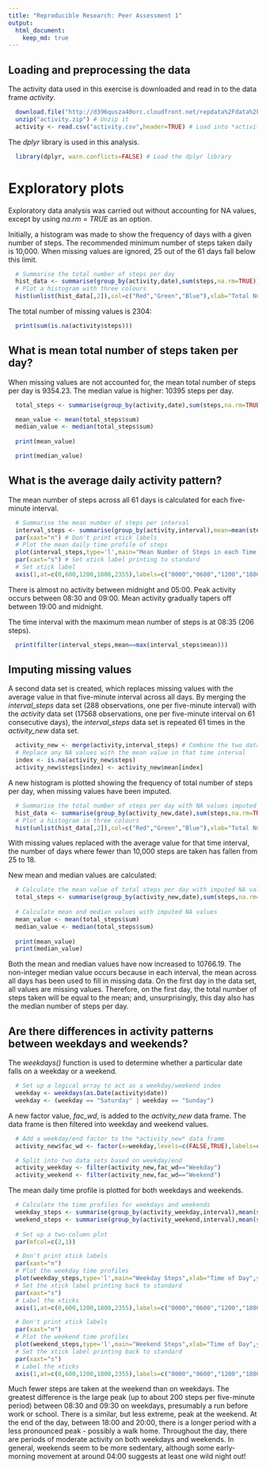 ```yaml
---
title: "Reproducible Research: Peer Assessment 1"
output: 
  html_document:
    keep_md: true
---
```


## Loading and preprocessing the data

The activity data used in this exercise is downloaded and read in to the data frame _activity_. 

```r
  download.file("http://d396qusza40orc.cloudfront.net/repdata%2Fdata%2Factivity.zip","activity.zip",method="auto") # Download the compressed file
  unzip("activity.zip") # Unzip it
  activity <- read.csv("activity.csv",header=TRUE) # Load into *activity* data frame
```

The _dplyr_ library is used in this analysis. 

```r
  library(dplyr, warn.conflicts=FALSE) # Load the dplyr library
```

# Exploratory plots

Exploratory data analysis was carried out without accounting for NA values, except by using _na.rm = TRUE_ as an option. 

Initially, a histogram was made to show the frequency of days with a given number of steps. The recommended minimum number of steps taken daily is 10,000. When missing values are ignored, 25 out of the 61 days fall below this limit. 
```r
  # Summarise the total number of steps per day
  hist_data <- summarise(group_by(activity,date),sum(steps,na.rm=TRUE))
  # Plot a histogram with three colours
  hist(unlist(hist_data[,2]),col=c("Red","Green","Blue"),xlab="Total Number of Steps",ylab="Number of Days",main="Frequency of Total Number of Steps per Day")
```

The total number of missing values is 2304: 

```r
  print(sum(is.na(activity$steps)))
```

## What is mean total number of steps taken per day?

When missing values are not accounted for, the mean total number of steps per day is 9354.23. The median value is higher: 10395 steps per day. 

```r
  total_steps <- summarise(group_by(activity,date),sum(steps,na.rm=TRUE))

  mean_value <- mean(total_steps$sum)
  median_value <- median(total_steps$sum)
  
  print(mean_value)

  print(median_value)
```  


## What is the average daily activity pattern?

The mean number of steps across all 61 days is calculated for each five-minute interval. 

```r
  # Summarise the mean number of steps per interval
  interval_steps <- summarise(group_by(activity,interval),mean=mean(steps,na.rm=TRUE))
  par(xaxt="n") # Don't print xtick labels
  # Plot the mean daily time profile of steps
  plot(interval_steps,type='l',main="Mean Number of Steps in each Time Interval",xlab="Time of Day",ylab="Mean Number of Steps")
  par(xaxt="s") # Set xtick label printing to standard
  # Set xtick label
  axis(1,at=c(0,600,1200,1800,2355),labels=c("0000","0600","1200","1800","0000"))
```

There is almost no activity between midnight and 05:00. Peak activity occurs between 08:30 and 09:00. Mean activity gradually tapers off between 19:00 and midnight.  

The time interval with the maximum mean number of steps is at 08:35 (206 steps).

```r
  print(filter(interval_steps,mean==max(interval_steps$mean)))
```


## Imputing missing values

A second data set is created, which replaces missing values with the average value in that five-minute interval across all days. By merging the *interval_steps* data set (288 observations, one per five-minute interval) with the _activity_ data set (17568 observations, one per five-minute interval on 61 consecutive days), the *interval_steps* data set is repeated 61 times in the *activity_new* data set. 

```r
  activity_new <- merge(activity,interval_steps) # Combine the two data frames
  # Replace any NA values with the mean value in that time interval
  index <- is.na(activity_new$steps)
  activity_new$steps[index] <- activity_new$mean[index]
```

A new histogram is plotted showing the frequency of total number of steps per day, when missing values have been imputed. 

```r
  # Summarise the total number of steps per day with NA values imputed
  hist_data <- summarise(group_by(activity_new,date),sum(steps,na.rm=TRUE))
  # Plot a histogram in three colours
  hist(unlist(hist_data[,2]),col=c("Red","Green","Blue"),xlab="Total Number of Steps",ylab="Number of Days",main="Frequency of Total Number of Steps per Day")
```

With missing values replaced with the average value for that time interval, the number of days where fewer than 10,000 steps are taken has fallen from 25 to 18. 

New mean and median values are calculated: 

```r
  # Calculate the mean value of total steps per day with imputed NA values
  total_steps <- summarise(group_by(activity_new,date),sum(steps,na.rm=TRUE))
  
  # Calculate mean and median values with imputed NA values
  mean_value <- mean(total_steps$sum)
  median_value <- median(total_steps$sum)
  
  print(mean_value)
  print(median_value)
```

Both the mean and median values have now increased to 10766.19. The non-integer median value occurs because in each interval, the mean across all days has been used to fill in missing data. On the first day in the data set, all values are missing values. Therefore, on the first day, the total number of steps taken will be equal to the mean; and, unsurprisingly, this day also has the median number of steps per day. 

## Are there differences in activity patterns between weekdays and weekends?

The _weekdays()_ function is used to determine whether a particular date falls on a weekday or a weekend. 

```r
  # Set up a logical array to act as a weekday/weekend index
  weekday <- weekdays(as.Date(activity$date))
  weekday <- (weekday == "Saturday" | weekday == "Sunday")
```

A new factor value, *fac_wd*, is added to the *activity_new* data frame. The data frame is then filtered into weekday and weekend values. 

```r
  # Add a weekday/end factor to the *activity_new* data frame 
  activity_new$fac_wd <- factor(x=weekday,levels=c(FALSE,TRUE),labels=c("Weekday","Weekend"))

  # Split into two data sets based on weekday/end
  activity_weekday <- filter(activity_new,fac_wd=="Weekday")
  activity_weekend <- filter(activity_new,fac_wd=="Weekend")
```

The mean daily time profile is plotted for both weekdays and weekends. 

```r
  # Calculate the time profiles for weekdays and weekends
  weekday_steps <- summarise(group_by(activity_weekday,interval),mean(steps))
  weekend_steps <- summarise(group_by(activity_weekend,interval),mean(steps))
  
  # Set up a two-column plot
  par(mfcol=c(2,1))

  # Don't print xtick labels
  par(xaxt="n")
  # Plot the weekday time profiles
  plot(weekday_steps,type='l',main="Weekday Steps",xlab="Time of Day",ylab="Mean Number of Steps",col="Red")
  # Set the xtick label printing back to standard
  par(xaxt="s")
  # Label the xticks
  axis(1,at=c(0,600,1200,1800,2355),labels=c("0000","0600","1200","1800","0000"))

  # Don't print xtick labels
  par(xaxt="n")
  # Plot the weekend time profiles
  plot(weekend_steps,type='l',main="Weekend Steps",xlab="Time of Day",ylab="Mean Number of Steps",col="Red",xlim=c(0,2400),ylim=c(0,200))
  # Set the xtick label printing back to standard
  par(xaxt="s")
  # Label the xticks
  axis(1,at=c(0,600,1200,1800,2355),labels=c("0000","0600","1200","1800","0000")) 
```

Much fewer steps are taken at the weekend than on weekdays. The greatest difference is the large peak (up to about 200 steps per five-minute period) between 08:30 and 09:30 on weekdays, presumably a run before work or school. There is a similar, but less extreme, peak at the weekend. At the end of the day, between 18:00 and 20:00, there is a longer period with a less pronounced peak - possibly a walk home. Throughout the day, there are periods of moderate activity on both weekdays and weekends. In general, weekends seem to be more sedentary, although some early-morning movement at around 04:00 suggests at least one wild night out! 